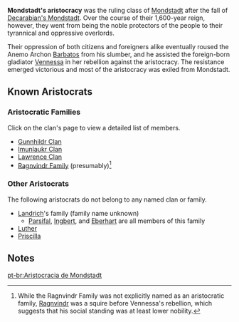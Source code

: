 {{Faction Infobox
|title        = 
|image        = 
|caption      = 
|region       = [[Mondstadt]]
|leader       = [[Lawrence Clan]]
|ally         = 
|enemy        = [[Wanderer's Troupe (Faction)|Wanderer's Troupe]]<br />[[Vennessa]]
|base         = [[City of Mondstadt]]
}}
'''Mondstadt's aristocracy''' was the ruling class of [[Mondstadt]] after the fall of [[Decarabian's Mondstadt]]. Over the course of their 1,600-year reign, however, they went from being the noble protectors of the people to their tyrannical and oppressive overlords.

Their oppression of both citizens and foreigners alike eventually roused the Anemo Archon [[Barbatos]] from his slumber, and he assisted the foreign-born gladiator [[Vennessa]] in her rebellion against the aristocracy. The resistance emerged victorious and most of the aristocracy was exiled from Mondstadt.

<!--
==Story==
===Origins===
===Corruption and Decline===
===Vennessa's Rebellion===
===Present Day===
-->
==Known Aristocrats==
===Aristocratic Families===
Click on the clan's page to view a detailed list of members.
* [[Gunnhildr Clan]]
* [[Imunlaukr Clan]]
* [[Lawrence Clan]]
* [[Ragnvindr Family]] (presumably)<ref group="Note">While the Ragnvindr Family was not explicitly named as an aristocratic family, [[Ragnvindr]] was a squire before Vennessa's rebellion, which suggests that his social standing was at least lower nobility.</ref>

===Other Aristocrats===
The following aristocrats do not belong to any named clan or family.

* [[Landrich]]'s family (family name unknown)
** [[Parsifal]], [[Ingbert]], and [[Eberhart]] are all members of this family
* [[Luther]]
* [[Priscilla]]

==Notes==
{{Reflist|note=1}}
<!--
==References==
{{Reflist}}
-->

[[pt-br:Aristocracia de Mondstadt]]